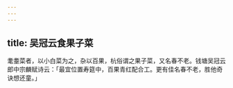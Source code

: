 ```yaml
---
---
---
```

title: 吴冠云食果子菜
---



耄耋菜者，以小白菜为之，杂以百果，杭俗谓之果子菜，又名春不老。钱塘吴冠云郎中宗麟赋诗云：「最宜位置寿筵中，百果青红配合工。更有佳名春不老，胜他奇诀想还童。」